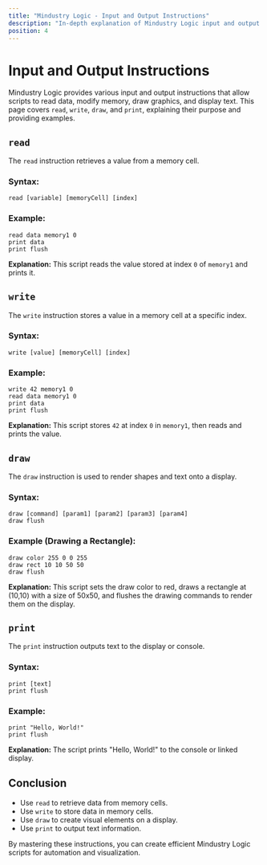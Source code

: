 ```yaml
---
title: "Mindustry Logic - Input and Output Instructions"
description: "In-depth explanation of Mindustry Logic input and output instructions: read, write, draw, and print."
position: 4
---
```


# Input and Output Instructions

Mindustry Logic provides various input and output instructions that allow scripts to read data, modify memory, draw graphics, and display text. This page covers `read`, `write`, `draw`, and `print`, explaining their purpose and providing examples.

## `read`

The `read` instruction retrieves a value from a memory cell.

### Syntax:

```plaintext
read [variable] [memoryCell] [index]
```

### Example:

```plaintext
read data memory1 0
print data
print flush
```

**Explanation:** This script reads the value stored at index `0` of `memory1` and prints it.

## `write`

The `write` instruction stores a value in a memory cell at a specific index.

### Syntax:

```plaintext
write [value] [memoryCell] [index]
```

### Example:

```plaintext
write 42 memory1 0
read data memory1 0
print data
print flush
```

**Explanation:** This script stores `42` at index `0` in `memory1`, then reads and prints the value.

## `draw`

The `draw` instruction is used to render shapes and text onto a display.

### Syntax:

```plaintext
draw [command] [param1] [param2] [param3] [param4]
draw flush
```

### Example (Drawing a Rectangle):

```plaintext
draw color 255 0 0 255
draw rect 10 10 50 50
draw flush
```

**Explanation:** This script sets the draw color to red, draws a rectangle at (10,10) with a size of 50x50, and flushes the drawing commands to render them on the display.

## `print`

The `print` instruction outputs text to the display or console.

### Syntax:

```plaintext
print [text]
print flush
```

### Example:

```plaintext
print "Hello, World!"
print flush
```

**Explanation:** The script prints "Hello, World!" to the console or linked display.

## Conclusion

- Use `read` to retrieve data from memory cells.
- Use `write` to store data in memory cells.
- Use `draw` to create visual elements on a display.
- Use `print` to output text information.

By mastering these instructions, you can create efficient Mindustry Logic scripts for automation and visualization.
